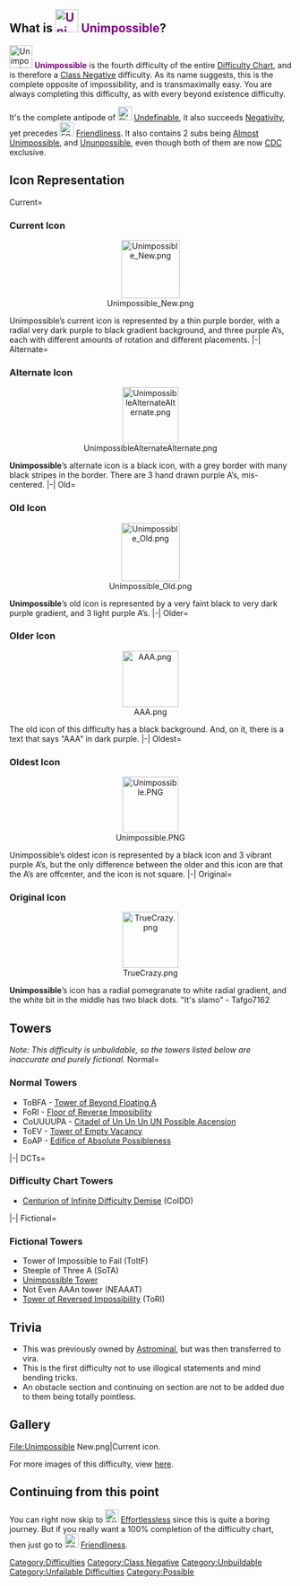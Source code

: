 {{NoticeScrollboxNew|Notices={{Classic}}
{{Unloseable Difficulty}}}}
{{ArticleTab}}
{{NewDifficultyInfobox
|title1=<font color=#7D007D>Unimpossible</font>
|image1=Unimpossible New.png
|caption1=Current icon made by [[User:YataDev|Yavenau (YataDev)]].
|class=[[:Category:Class Negative|Class Negative]]
|rating=-Rayo(10<sup>100</sup>) 
|type=Normal
|previous={{Class-1Difficulties|Negativity}} [[Negativity]] (-(FOOT<sup>10</sup>(10<sup>100</sup>)))
|next=[[File:FPnew.png|30px]] [[Friendliness]] (-TREE(3))
|class_range=Low
|date_added=December 6, 2020
|creator(s)=[[User:Pootis0|pootis1]]
|decal_id=Current: [https://create.roblox.com/store/asset/17305257197?externalSource=www Here]<br>Old: [https://create.roblox.com/store/asset/11201826148/Unimpossible Here]<br>Older: [https://create.roblox.com/store/asset/6504290248/Unimpossible Here]<br>Oldest: [https://create.roblox.com/store/asset/15118050883/Unimpossible Here]<br>Original: [https://create.roblox.com/store/asset/9034486108/Unimpossible Here]
|original_creator(s)=*[[User:Astrominal|Astrominal]]|alt_next=[[File:True Ease (New).webp|30px]] [[True Ease]] (-G<sub>64</sub>)
|difficulty_range=N/A
|previous_sub_difficulty(ies)=*{{Class-1Difficulties|Almost Unimpossible|25px}} [[User blog:Oh Noez! Oh Noez!/Almost Unimpossible|Almost Unimpossible]] 
*{{Class-1Difficulties|Unpossible|25px}} [[User blog:Oh Noez! Oh Noez!/Ununpossible|Ununpossible]]
|prior_previous=*[[File:Ifinitely-Winsome.png|30px]] [[ifinity]] (-1000)}}
== What is <span style="color:#7D007D;">'''[[File:Unimpossible New.png|41x41px]] Unimpossible'''</span>?==
[[File:Unimpossible New.png|41x41px]] <span style="color:#7D007D;">'''Unimpossible'''</span> is the fourth difficulty of the entire [[Main Difficulty Chart|Difficulty Chart]], and is therefore a [[:Category:Class Negative|Class Negative]] difficulty. As its name suggests, this is the complete opposite of impossibility, and is transmaximally easy. You are always completing this difficulty, as with every beyond existence difficulty.

It's the complete antipode of [[File:Skypoint.png|frameless|25x25px]] [[Undefinable]], it also succeeds {{Class-1Difficulties|Negativity|25px}} [[Negativity]], yet precedes [[File:FPnew.png|25px]] [[Friendliness]]. It also contains 2 subs being {{Class-1Difficulties|Almost Unimpossible|25px}} [[User blog:Oh Noez! Oh Noez!/Almost Unimpossible|Almost Unimpossible]], and {{Class-1Difficulties|Unpossible|25px}} [[User blog:Oh Noez! Oh Noez!/Ununpossible|Ununpossible]], even though both of them are now [[Community Difficulty Chart|CDC]] exclusive.                
==Icon Representation==
<tabber>
Current=
=== Current Icon ===
<center>[[File:Unimpossible New.png|frameless|104x104px]]</center>
Unimpossible’s current icon is represented by a thin purple border, with a radial very dark purple to black gradient background, and three purple A’s, each with different amounts of rotation and different placements.
|-|
Alternate=
=== Alternate Icon ===
<center>[[File:UnimpossibleAlternateAlternate.png|frameless|100x100px]]</center>
'''Unimpossible'''’s alternate icon is a black icon, with a grey border with many black stripes in the border. There are 3 hand drawn purple A’s, mis-centered.  
|-|
Old=
=== Old Icon ===
<center>[[File:Unimpossible Old.png|frameless|104x104px]]</center>
'''Unimpossible'''’s old icon is represented by a very faint black to very dark purple gradient, and 3 light purple A’s.
|-|
Older=
=== Older Icon ===
<center>[[File:AAA.png|frameless|100x100px]]</center>
The old icon of this difficulty has a black background. And, on it, there is a text that says "AAA" in dark purple.
|-|
Oldest=
=== Oldest Icon ===
<center>[[File:Unimpossible.PNG|frameless|100x100px]]</center>
Unimpossible’s oldest icon is represented by a black icon and 3 vibrant purple A’s, but the only difference between the older and this icon are that the A’s are offcenter, and the icon is not square.
|-|
Original=
=== Original Icon ===
<center>[[File:TrueCrazy.png|frameless|100x100px]]</center>
'''Unimpossible'''’s icon has a radial pomegranate to white radial gradient, and the white bit in the middle has two black dots.
"It's slamo" - Tafgo7162
</tabber>
==Towers==
''Note: This difficulty is unbuildable, so the towers listed below are inaccurate and purely fictional.''
<tabber>
Normal=
===Normal Towers===
*ToBFA - [[Tower of Beyond Floating A]]
*FoRI - [https://www.roblox.com/games/93012304960925/Chevochek-s-EJT-towers Floor of Reverse Imposibility]
*CoUUUUPA - [https://www.roblox.com/games/93012304960925/Chevochek-s-EJT-towers Citadel of Un Un Un UN Possible Ascension]
*ToEV - [https://www.roblox.com/games/9390221128/Update-UoFTE-Temperature-1 Tower of Empty Vacancy]
*EoAP - [[Edifice of Absolute Possibleness]]
|-|
DCTs=
===Difficulty Chart Towers===
*{{Class25Difficulties|The Final Difficulty.}} [[Centurion of Infinite Difficulty Demise]] (CoIDD)
|-|
Fictional=
=== Fictional Towers ===
*Tower of Impossible to Fail (ToItF)
*Steeple of Three A (SoTA)
*[[Unimpossible Tower]]
*Not Even AAAn tower (NEAAAT)
*[[Tower of Reversed Impossibility]] (ToRI)
</tabber>
==Trivia==
*This was previously owned by [[User:Astrominal|Astrominal]], but was then transferred to vira.
*This is the first difficulty not to use illogical statements and mind bending tricks.
*An obstacle section and continuing on section are not to be added due to them being totally pointless.
==Gallery==
<gallery widths="276" position="center" spacing="small" captionposition="below" captionalign="center" captiontextcolor="#fff" bordercolor="#000" captionsize="large">
File:Unimpossible New.png|Current icon.
</gallery>
For more images of this difficulty, view [[/Gallery|here]].

== Continuing from this point ==
You can right now skip to [[File:Effortlessless.webp|frameless|24x24px]] [[Effortlessless]] since this is quite a boring journey. But if you really want a 100% completion of the difficulty chart, then just go to [[File:FPnew.png|25px]] [[Friendliness]].{{DifficultiesNavbox}}
[[Category:Difficulties]]
[[Category:Class Negative]]
[[Category:Unbuildable]]
[[Category:Unfailable Difficulties]]
[[Category:Possible]]